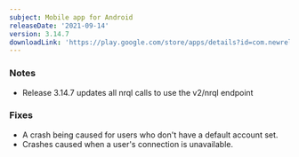 ```yaml
---
subject: Mobile app for Android
releaseDate: '2021-09-14'
version: 3.14.7
downloadLink: 'https://play.google.com/store/apps/details?id=com.newrelic.rpm'
---
```


### Notes

* Release 3.14.7 updates all nrql calls to use the v2/nrql endpoint

### Fixes

* A crash being caused for users who don't have a default account set.
* Crashes caused when a user's connection is unavailable.
